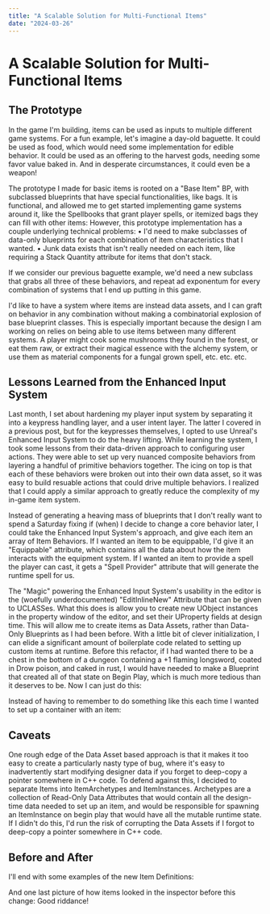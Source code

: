 ```yaml
---
title: "A Scalable Solution for Multi-Functional Items"
date: "2024-03-26"
---
```

# A Scalable Solution for Multi-Functional Items
## The Prototype
In the game I'm building, items can be used as inputs to multiple different game systems. For a fun example, let's imagine a day-old baguette. It could be used as food, which would need some implementation for edible behavior. It could be used as an offering to the harvest gods, needing some favor value baked in. And in desperate circumstances, it could even be a weapon! 

The prototype I made for basic items is rooted on a "Base Item" BP, with subclassed blueprints that have special functionalities, like bags. It is functional, and allowed me to get started implementing game systems around it, like the Spellbooks that grant player spells, or itemized bags they can fill with other items:
<FullWidthImage src="/images/BP_Bag_prototype.png"/>
However, this prototype implementation has a couple underlying technical problems:
	• I'd need to make subclasses of data-only blueprints for each combination of item characteristics that I wanted. 
	• Junk data exists that isn't really needed on each item, like requiring a Stack Quantity attribute for items that don't stack. 

If we consider our previous baguette example, we'd need a new subclass that grabs all three of these behaviors, and repeat ad exponentum for every combination of systems that I end up putting in this game.

I'd like to have a system where items are instead data assets, and I can graft on behavior in any combination without making a combinatorial explosion of base blueprint classes. This is especially important because the design I am working on relies on being able to use items between many different systems. A player might cook some mushrooms they found in the forest, or eat them raw, or extract their magical essence with the alchemy system, or use them as material components for a fungal grown spell, etc. etc. etc.

## Lessons Learned from the Enhanced Input System
Last month, I set about hardening my player input system by separating it into a keypress handling layer, and a user intent layer. The latter I covered in a previous post, but for the keypresses themselves, I opted to use Unreal's Enhanced Input System to do the heavy lifting. While learning the system, I took some lessons from their data-driven approach to configuring user actions. They were able to set up very nuanced composite behaviors from layering a handful of primitive behaviors together. The icing on top is that each of these behaviors were broken out into their own data asset, so it was easy to build resuable actions that could drive multiple behaviors. I realized that I could apply a similar approach to greatly reduce the complexity of my in-game item system. 

Instead of generating a heaving mass of blueprints that I don't really want to spend a Saturday fixing if (when) I decide to change a core behavior later, I could take the Enhanced Input System's approach, and give each item an array of Item Behaviors. If I wanted an item to be equippable, I'd give it an "Equippable" attribute, which contains all the data about how the item interacts with the equipment system. If I wanted an item to provide a spell the player can cast, it gets a "Spell Provider" attribute that will generate the runtime spell for us.

The "Magic" powering the Enhanced Input System's usability in the editor is the (woefully underdocumented) "EditInlineNew" Attribute that can be given to UCLASSes. What this does is allow you to create new UObject instances in the property window of the editor, and set their UProperty fields at design time. This will allow me to create items as Data Assets, rather than Data-Only Blueprints as I had been before. With a little bit of clever initialization, I can elide a significant amount of boilerplate code related to setting up custom items at runtime. Before this refactor, if I had wanted there to be a chest in the bottom of a dungeon containing a +1 flaming longsword, coated in Drow poison, and caked in rust, I would have needed to make a Blueprint that created all of that state on Begin Play, which is much more tedious than it deserves to be. Now I can just do this:

<FullWidthImage src="/images/item-example-hammer.png" />
Instead of having to remember to do something like this each time I wanted to set up a container with an item:
<FullWidthImage src="/images/Avoid-doing-this.png" />

## Caveats
One rough edge of the Data Asset based approach is that it makes it too easy to create a particularly nasty type of bug, where it's easy to inadvertently start modifying designer data if you forget to deep-copy a pointer somewhere in C++ code. To defend against this, I decided to separate Items into ItemArchetypes and ItemInstances. Archetypes are a collection of Read-Only Data Attributes that would contain all the design-time data needed to set up an item, and would be responsible for spawning an ItemInstance on begin play that would have all the mutable runtime state. If I didn't do this, I'd run the risk of corrupting the Data Assets if I forgot to deep-copy a pointer somewhere in C++ code. 
<FullWidthImage src="/images/item-instance-uml.png" />

## Before and After
I'll end with some examples of the new Item Definitions:
<FullWidthImage src="/images/item-16-slot-bag.png" />
<FullWidthImage src="/images/item-spiked-hammer.png" />
<FullWidthImage src="/images/item-tome-of-lightning-rift.png" />

And one last picture of how items looked in the inspector before this change:
<FullWidthImage src="/images/item-tome-of-lightning-rift-before.png" />
Good riddance!
